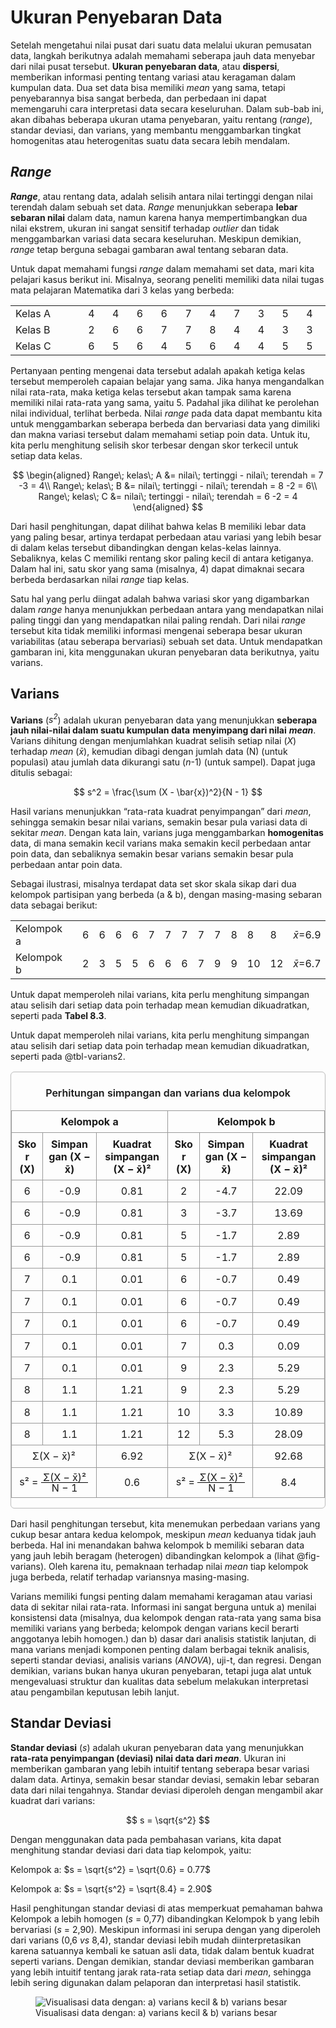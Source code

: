 # Ukuran Penyebaran Data

Setelah mengetahui nilai pusat dari suatu data melalui ukuran pemusatan data, langkah berikutnya adalah memahami seberapa jauh data menyebar dari nilai pusat tersebut. **Ukuran penyebaran data**, atau **dispersi**, memberikan informasi penting tentang variasi atau keragaman dalam kumpulan data. Dua set data bisa memiliki *mean* yang sama, tetapi penyebarannya bisa sangat berbeda, dan perbedaan ini dapat memengaruhi cara interpretasi data secara keseluruhan. Dalam sub-bab ini, akan dibahas beberapa ukuran utama penyebaran, yaitu rentang (*range*), standar deviasi, dan varians, yang membantu menggambarkan tingkat homogenitas atau heterogenitas suatu data secara lebih mendalam.

## *Range*

***Range***, atau rentang data, adalah selisih antara nilai tertinggi dengan nilai terendah dalam sebuah set data. *Range* menunjukkan seberapa **lebar sebaran nilai** dalam data, namun karena hanya mempertimbangkan dua nilai ekstrem, ukuran ini sangat sensitif terhadap *outlier* dan tidak menggambarkan variasi data secara keseluruhan. Meskipun demikian, *range* tetap berguna sebagai gambaran awal tentang sebaran data.

Untuk dapat memahami fungsi *range* dalam memahami set data, mari kita pelajari kasus berikut ini. Misalnya, seorang peneliti memiliki data nilai tugas mata pelajaran Matematika dari 3 kelas yang berbeda:

|         |     |     |     |     |     |     |     |     |     |     |     |
|---------|-----|-----|-----|-----|-----|-----|-----|-----|-----|-----|-----|
| Kelas A |     | 4   | 4   | 6   | 6   | 7   | 4   | 7   | 3   | 5   | 4   |
| Kelas B |     | 2   | 6   | 6   | 7   | 7   | 8   | 4   | 4   | 3   | 3   |
| Kelas C |     | 6   | 5   | 6   | 4   | 5   | 6   | 4   | 4   | 5   | 5   |

Pertanyaan penting mengenai data tersebut adalah apakah ketiga kelas tersebut memperoleh capaian belajar yang sama. Jika hanya mengandalkan nilai rata-rata, maka ketiga kelas tersebut akan tampak sama karena memiliki nilai rata-rata yang sama, yaitu 5. Padahal jika dilihat ke perolehan nilai individual, terlihat berbeda. Nilai *range* pada data dapat membantu kita untuk menggambarkan seberapa berbeda dan bervariasi data yang dimiliki dan makna variasi tersebut dalam memahami setiap poin data. Untuk itu, kita perlu menghitung selisih skor terbesar dengan skor terkecil untuk setiap data kelas.

$$
\begin{aligned}
Range\; kelas\; A &= nilai\; tertinggi - nilai\; terendah = 7 -3 = 4\\
Range\; kelas\; B &= nilai\; tertinggi - nilai\; terendah = 8 -2 = 6\\
Range\; kelas\; C &= nilai\; tertinggi - nilai\; terendah = 6 -2 = 4
\end{aligned}
$$

Dari hasil penghitungan, dapat dilihat bahwa kelas B memiliki lebar data yang paling besar, artinya terdapat perbedaan atau variasi yang lebih besar di dalam kelas tersebut dibandingkan dengan kelas-kelas lainnya. Sebaliknya, kelas C memiliki rentang skor paling kecil di antara ketiganya. Dalam hal ini, satu skor yang sama (misalnya, 4) dapat dimaknai secara berbeda berdasarkan nilai *range* tiap kelas.

Satu hal yang perlu diingat adalah bahwa variasi skor yang digambarkan dalam *range* hanya menunjukkan perbedaan antara yang mendapatkan nilai paling tinggi dan yang mendapatkan nilai paling rendah. Dari nilai *range* tersebut kita tidak memiliki informasi mengenai seberapa besar ukuran variabilitas (atau seberapa bervariasi) sebuah set data. Untuk mendapatkan gambaran ini, kita menggunakan ukuran penyebaran data berikutnya, yaitu varians.

## Varians

**Varians** (*s^2^*) adalah ukuran penyebaran data yang menunjukkan **seberapa jauh nilai-nilai dalam suatu kumpulan data** **menyimpang dari nilai** ***mean***. Varians dihitung dengan menjumlahkan kuadrat selisih setiap nilai (*X*) terhadap *mean* ($\bar{x}$), kemudian dibagi dengan jumlah data (N) (untuk populasi) atau jumlah data dikurangi satu (*n*-1) (untuk sampel). Dapat juga ditulis sebagai:

$$
s^2 = \frac{\sum (X - \bar{x})^2}{N - 1}
$$

Hasil varians menunjukkan “rata-rata kuadrat penyimpangan” dari *mean*, sehingga semakin besar nilai varians, semakin besar pula variasi data di sekitar *mean*. Dengan kata lain, varians juga menggambarkan **homogenitas** data, di mana semakin kecil varians maka semakin kecil perbedaan antar poin data, dan sebaliknya semakin besar varians semakin besar pula perbedaan antar poin data.

Sebagai ilustrasi, misalnya terdapat data set skor skala sikap dari dua kelompok partisipan yang berbeda (a & b), dengan masing-masing sebaran data sebagai berikut:

|            |     |     |     |     |     |     |     |     |     |     |     |     |     |               |
|-----|-----|-----|-----|-----|-----|-----|-----|-----|-----|-----|-----|-----|-----|-----|
| Kelompok a |     | 6   | 6   | 6   | 6   | 7   | 7   | 7   | 7   | 7   | 8   | 8   | 8   | $\bar{x}$=6.9 |
| Kelompok b |     | 2   | 3   | 5   | 5   | 6   | 6   | 6   | 7   | 9   | 9   | 10  | 12  | $\bar{x}$=6.7 |

::: {.content-visible when-format="pdf"}
Untuk dapat memperoleh nilai varians, kita perlu menghitung simpangan atau selisih dari setiap data poin terhadap mean kemudian dikuadratkan, seperti pada **Tabel 8.3**.
:::

::: {.content-visible when-format="pdf"}
```{=latex}
\begin{table}[ht]
\centering
\caption{Perhitungan simpangan dan varians dua kelompok}
\label{tab:rerata}
\setlength{\tabcolsep}{4pt}
\renewcommand{\arraystretch}{1.1}
\resizebox{\textwidth}{!}{%
\begin{tabular}{|c|c|c|c|c|c|}
\hline
\multicolumn{3}{|c|}{\textbf{Kelompok a}} & \multicolumn{3}{c|}{\textbf{Kelompok b}} \\
\hline
\textbf{Skor (X)} & \textbf{Simpangan $(X - \bar{x})$} & \textbf{Kuadrat simpangan $(X - \bar{x})^2$} &
\textbf{Skor (X)} & \textbf{Simpangan $(X - \bar{x})$} & \textbf{Kuadrat simpangan $(X - \bar{x})^2$} \\
\hline
6 & -0.9 & 0.81 & 2  & -4.7 & 22.09 \\
6 & -0.9 & 0.81 & 3  & -3.7 & 13.69 \\
6 & -0.9 & 0.81 & 5  & -1.7 & 2.89  \\
6 & -0.9 & 0.81 & 5  & -1.7 & 2.89  \\
7 & 0.1  & 0.01 & 6  & -0.7 & 0.49  \\
7 & 0.1  & 0.01 & 6  & -0.7 & 0.49  \\
7 & 0.1  & 0.01 & 6  & -0.7 & 0.49  \\
7 & 0.1  & 0.01 & 7  & 0.3  & 0.09  \\
7 & 0.1  & 0.01 & 9  & 2.3  & 5.29  \\
8 & 1.1  & 1.21 & 9  & 2.3  & 5.29  \\
8 & 1.1  & 1.21 & 10 & 3.3  & 10.89 \\
8 & 1.1  & 1.21 & 12 & 5.3  & 28.09 \\
\hline
\multicolumn{2}{|c|}{$\Sigma (X - \bar{x})^2$} & 6.92 & \multicolumn{2}{c|}{$\Sigma (X - \bar{x})^2$} & 92.68 \\
\hline
\multicolumn{2}{|c|}{$s^2 = \dfrac{\Sigma (X - \bar{x})^2}{N-1}$} & 0.6 &
\multicolumn{2}{c|}{$s^2 = \dfrac{\Sigma (X - \bar{x})^2}{N-1}$} & 8.4 \\
\hline
\end{tabular}
} % end resizebox
\end{table}
```
:::

::: {.content-visible when-format="html"}
Untuk dapat memperoleh nilai varians, kita perlu menghitung simpangan atau selisih dari setiap data poin terhadap mean kemudian dikuadratkan, seperti pada @tbl-varians2.
:::

::: {#tbl-varians2 .content-visible when-format="html"}
```{=html}
<!-- ====== CSS (bisa taruh di <head> atau file styles.css) ====== -->
<style>
  .table-wrap {
    max-width: 100%;
    overflow-x: auto;           /* scroll horizontal bila perlu */
    margin: 1rem 0;
    border: 1px solid #bbb;
    border-radius: 6px;
  }
  table.stat {
    width: 100%;
    border-collapse: collapse;
    table-layout: fixed;        /* paksa kolom proporsional -> cegah melebar */
    font-variant-numeric: tabular-nums;
  }
  table.stat th, table.stat td {
    border: 1px solid #999;
    padding: .45rem .5rem;
    text-align: center;
    word-wrap: break-word;      /* boleh patah baris */
    overflow-wrap: anywhere;
  }
  table.stat caption {
    caption-side: top;
    text-align: center;
    font-weight: 600;
    padding: .4rem;
  }
  /* Header baris-1 (Kelompok a/b) */
  table.stat thead tr:first-child th {
    font-weight: 700;
  }
  /* Sedikit rapikan rumus di footer */
  .frac { display:inline-block; vertical-align:middle; line-height:1; }
  .frac .num { display:block; border-bottom:1px solid #000; padding:0 .2em; }
  .frac .den { display:block; padding:0 .2em; }
</style>

<!-- ====== HTML tabel ====== -->
<div class="table-wrap">
  <table class="stat">
<caption>Perhitungan simpangan dan varians dua kelompok</caption>
<thead>
<tr>
<th colspan="3">Kelompok a</th>
<th colspan="3">Kelompok b</th>
</tr>
<tr>
<th>Skor (X)</th>
<th>Simpangan (X − x̄)</th>
<th>Kuadrat simpangan (X − x̄)²</th>
<th>Skor (X)</th>
<th>Simpangan (X − x̄)</th>
<th>Kuadrat simpangan (X − x̄)²</th>
</tr>
</thead>
<tbody>
<tr><td>6</td><td>-0.9</td><td>0.81</td><td>2</td><td>-4.7</td><td>22.09</td></tr>
<tr><td>6</td><td>-0.9</td><td>0.81</td><td>3</td><td>-3.7</td><td>13.69</td></tr>
<tr><td>6</td><td>-0.9</td><td>0.81</td><td>5</td><td>-1.7</td><td>2.89</td></tr>
<tr><td>6</td><td>-0.9</td><td>0.81</td><td>5</td><td>-1.7</td><td>2.89</td></tr>
<tr><td>7</td><td>0.1</td><td>0.01</td><td>6</td><td>-0.7</td><td>0.49</td></tr>
<tr><td>7</td><td>0.1</td><td>0.01</td><td>6</td><td>-0.7</td><td>0.49</td></tr>
<tr><td>7</td><td>0.1</td><td>0.01</td><td>6</td><td>-0.7</td><td>0.49</td></tr>
<tr><td>7</td><td>0.1</td><td>0.01</td><td>7</td><td>0.3</td><td>0.09</td></tr>
<tr><td>7</td><td>0.1</td><td>0.01</td><td>9</td><td>2.3</td><td>5.29</td></tr>
<tr><td>8</td><td>1.1</td><td>1.21</td><td>9</td><td>2.3</td><td>5.29</td></tr>
<tr><td>8</td><td>1.1</td><td>1.21</td><td>10</td><td>3.3</td><td>10.89</td></tr>
<tr><td>8</td><td>1.1</td><td>1.21<td>12</td><td>5.3</td><td>28.09</td></tr>
<!-- Baris Σ -->
<tr>
<td colspan="2">Σ(X − x̄)²</td>
<td>6.92</td>
<td colspan="2">Σ(X − x̄)²</td>
<td>92.68</td>
</tr>
<!-- Baris Varians -->
<tr>
<td colspan="2">
s² =
<span class="frac">
<span class="num">Σ(X − x̄)²</span>
<span class="den">N − 1</span>
</span>
</td>
<td>0.6</td>
<td colspan="2">
s² =
<span class="frac">
<span class="num">Σ(X − x̄)²</span>
<span class="den">N − 1</span>
</span>
</td>
<td>8.4</td>
</tr>
</tbody>
</table>
</div>
```
:::

Dari hasil penghitungan tersebut, kita menemukan perbedaan varians yang cukup besar antara kedua kelompok, meskipun *mean* keduanya tidak jauh berbeda. Hal ini menandakan bahwa kelompok b memiliki sebaran data yang jauh lebih beragam (heterogen) dibandingkan kelompok a (lihat @fig-varians). Oleh karena itu, pemaknaan terhadap nilai *mean* tiap kelompok juga berbeda, relatif terhadap variansnya masing-masing.

Varians memiliki fungsi penting dalam memahami keragaman atau variasi data di sekitar nilai rata-rata. Informasi ini sangat berguna untuk a) menilai konsistensi data (misalnya, dua kelompok dengan rata-rata yang sama bisa memiliki varians yang berbeda; kelompok dengan varians kecil berarti anggotanya lebih homogen.) dan b) dasar dari analisis statistik lanjutan, di mana varians menjadi komponen penting dalam berbagai teknik analisis, seperti standar deviasi, analisis varians (*ANOVA*), uji-t, dan regresi. Dengan demikian, varians bukan hanya ukuran penyebaran, tetapi juga alat untuk mengevaluasi struktur dan kualitas data sebelum melakukan interpretasi atau pengambilan keputusan lebih lanjut.

## Standar Deviasi

**Standar deviasi** (*s*) adalah ukuran penyebaran data yang menunjukkan **rata-rata penyimpangan (deviasi) nilai data dari *mean***. Ukuran ini memberikan gambaran yang lebih intuitif tentang seberapa besar variasi dalam data. Artinya, semakin besar standar deviasi, semakin lebar sebaran data dari nilai tengahnya. Standar deviasi diperoleh dengan mengambil akar kuadrat dari varians:

$$
s = \sqrt{s^2}
$$

Dengan menggunakan data pada pembahasan varians, kita dapat menghitung standar deviasi dari data tiap kelompok, yaitu:

Kelompok a: $s = \sqrt{s^2} = \sqrt{0.6} = 0.77$

Kelompok a: $s = \sqrt{s^2} = \sqrt{8.4} = 2.90$

Hasil penghitungan standar deviasi di atas memperkuat pemahaman bahwa Kelompok a lebih homogen (*s* = 0,77) dibandingkan Kelompok b yang lebih bervariasi (*s* = 2,90). Meskipun informasi ini serupa dengan yang diperoleh dari varians (0,6 *vs* 8,4), standar deviasi lebih mudah diinterpretasikan karena satuannya kembali ke satuan asli data, tidak dalam bentuk kuadrat seperti varians. Dengan demikian, standar deviasi memberikan gambaran yang lebih intuitif tentang jarak rata-rata setiap data dari *mean*, sehingga lebih sering digunakan dalam pelaporan dan interpretasi hasil statistik.

![Visualisasi data dengan: a) varians kecil & b) varians besar](images/3_1_varians.png){#fig-varians fig-align="center"}
